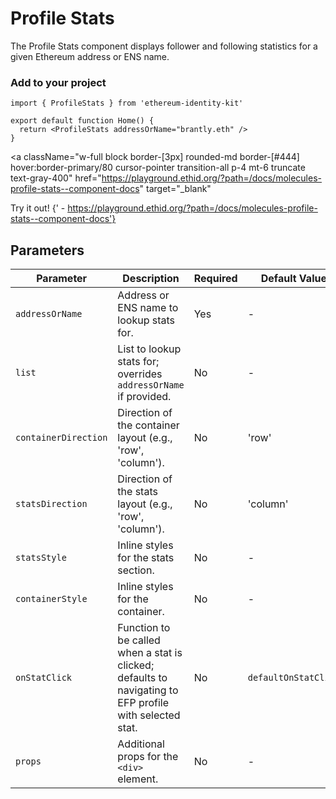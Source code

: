 
# Profile Stats

The Profile Stats component displays follower and following statistics for a given Ethereum address or ENS name.

### Add to your project

```tsx copy
import { ProfileStats } from 'ethereum-identity-kit'

export default function Home() {
  return <ProfileStats addressOrName="brantly.eth" />
}
```

<a
  className="w-full block border-[3px] rounded-md border-[#444] hover:border-primary/80 cursor-pointer transition-all p-4 mt-6 truncate text-gray-400"
  href="https://playground.ethid.org/?path=/docs/molecules-profile-stats--component-docs"
  target="_blank"
>
  <span className="text-primary">Try it out!</span>
  <span className="text-gray-400">
    {' - https://playground.ethid.org/?path=/docs/molecules-profile-stats--component-docs'}
  </span>
</a>

<div className="w-full bg-[#222] border-[3px] rounded-md border-[#444] p-8 mt-8 flex flex-col gap-6 justify-center items-center">
  <ProfileStats addressOrName="brantly.eth" />
</div>

## Parameters

| Parameter            | Description                                                                                             | Required | Default Value        |
| -------------------- | ------------------------------------------------------------------------------------------------------- | -------- | -------------------- |
| `addressOrName`      | Address or ENS name to lookup stats for.                                                                | Yes      | -                    |
| `list`               | List to lookup stats for; overrides `addressOrName` if provided.                                        | No       | -                    |
| `containerDirection` | Direction of the container layout (e.g., 'row', 'column').                                              | No       | 'row'                |
| `statsDirection`     | Direction of the stats layout (e.g., 'row', 'column').                                                  | No       | 'column'             |
| `statsStyle`         | Inline styles for the stats section.                                                                    | No       | -                    |
| `containerStyle`     | Inline styles for the container.                                                                        | No       | -                    |
| `onStatClick`        | Function to be called when a stat is clicked; defaults to navigating to EFP profile with selected stat. | No       | `defaultOnStatClick` |
| `props`              | Additional props for the `<div>` element.                                                               | No       | -                    |
